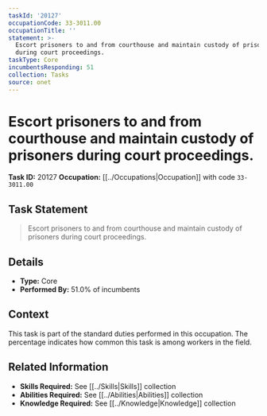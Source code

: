```yaml
---
taskId: '20127'
occupationCode: 33-3011.00
occupationTitle: ''
statement: >-
  Escort prisoners to and from courthouse and maintain custody of prisoners
  during court proceedings.
taskType: Core
incumbentsResponding: 51
collection: Tasks
source: onet
---
```

# Escort prisoners to and from courthouse and maintain custody of prisoners during court proceedings.

**Task ID:** 20127
**Occupation:** [[../Occupations|Occupation]] with code `33-3011.00`

## Task Statement

> Escort prisoners to and from courthouse and maintain custody of prisoners during court proceedings.

## Details

- **Type:** Core
- **Performed By:** 51.0% of incumbents

## Context

This task is part of the standard duties performed in this occupation. The percentage indicates how common this task is among workers in the field.

## Related Information

- **Skills Required:** See [[../Skills|Skills]] collection
- **Abilities Required:** See [[../Abilities|Abilities]] collection
- **Knowledge Required:** See [[../Knowledge|Knowledge]] collection
